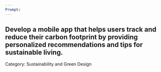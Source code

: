 ```yaml
---
Prompt:
---
```

Develop a mobile app that helps users track and reduce their carbon footprint by providing personalized recommendations and tips for sustainable living.
---
Category: Sustainability and Green Design
